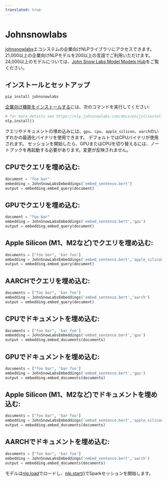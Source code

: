 ```yaml
---
translated: true
---
```


# Johnsnowlabs

[johnsnowlabs](https://www.johnsnowlabs.com/)エコシステムの企業向けNLPライブラリにアクセスできます。
21,000以上の企業向けNLPモデルを200以上の言語でご利用いただけます。
24,000以上のモデルについては、[John Snow Labs Model Models Hub](https://nlp.johnsnowlabs.com/models)をご覧ください。

## インストールとセットアップ

```bash
pip install johnsnowlabs
```

[企業向け機能をインストールする](https://nlp.johnsnowlabs.com/docs/en/jsl/install_licensed_quick)には、次のコマンドを実行してください:

```python
# for more details see https://nlp.johnsnowlabs.com/docs/en/jsl/install_licensed_quick
nlp.install()
```

クエリやドキュメントの埋め込みには、`gpu`、`cpu`、`apple_silicon`、`aarch`のいずれかの最適化バイナリを使用できます。
デフォルトではCPUバイナリが使用されます。
セッションを開始したら、GPUまたはCPUを切り替えるには、ノートブックを再起動する必要があります。変更が反映されません。

## CPUでクエリを埋め込む:

```python
document = "foo bar"
embedding = JohnSnowLabsEmbeddings('embed_sentence.bert')
output = embedding.embed_query(document)
```

## GPUでクエリを埋め込む:

```python
document = "foo bar"
embedding = JohnSnowLabsEmbeddings('embed_sentence.bert','gpu')
output = embedding.embed_query(document)
```

## Apple Silicon (M1、M2など)でクエリを埋め込む:

```python
documents = ["foo bar", 'bar foo']
embedding = JohnSnowLabsEmbeddings('embed_sentence.bert','apple_silicon')
output = embedding.embed_query(document)
```

## AARCHでクエリを埋め込む:

```python
documents = ["foo bar", 'bar foo']
embedding = JohnSnowLabsEmbeddings('embed_sentence.bert','aarch')
output = embedding.embed_query(document)
```

## CPUでドキュメントを埋め込む:

```python
documents = ["foo bar", 'bar foo']
embedding = JohnSnowLabsEmbeddings('embed_sentence.bert','gpu')
output = embedding.embed_documents(documents)
```

## GPUでドキュメントを埋め込む:

```python
documents = ["foo bar", 'bar foo']
embedding = JohnSnowLabsEmbeddings('embed_sentence.bert','gpu')
output = embedding.embed_documents(documents)
```

## Apple Silicon (M1、M2など)でドキュメントを埋め込む:

```python
documents = ["foo bar", 'bar foo']
embedding = JohnSnowLabsEmbeddings('embed_sentence.bert','apple_silicon')
output = embedding.embed_documents(documents)
```

## AARCHでドキュメントを埋め込む:

```python
documents = ["foo bar", 'bar foo']
embedding = JohnSnowLabsEmbeddings('embed_sentence.bert','aarch')
output = embedding.embed_documents(documents)
```

モデルは[nlp.load](https://nlp.johnsnowlabs.com/docs/en/jsl/load_api)でロードし、[nlp.start()](https://nlp.johnsnowlabs.com/docs/en/jsl/start-a-sparksession)でSparkセッションを開始します。
